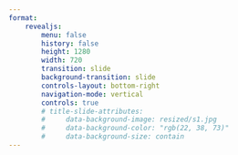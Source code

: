```yaml
---
format: 
    revealjs:
        menu: false
        history: false
        height: 1280
        width: 720
        transition: slide
        background-transition: slide
        controls-layout: bottom-right
        navigation-mode: vertical
        controls: true
        # title-slide-attributes:
        #     data-background-image: resized/s1.jpg
        #     data-background-color: "rgb(22, 38, 73)"
        #     data-background-size: contain
---
```


# {background-color="rgb(22, 38, 73)" background-image="bg/s1.jpg" background-size="contain"}

# {background-color="rgb(22, 38, 73)" background-image="bg/s2.jpg" background-size="contain"}

# {background-color="rgb(22, 38, 73)" background-image="bg/s3.jpg" background-size="contain"}

# {background-color="rgb(22, 38, 73)" background-image="bg/s4.jpg" background-size="contain"}

# {background-color="rgb(22, 38, 73)" background-image="bg/s5.jpg" background-size="contain"}